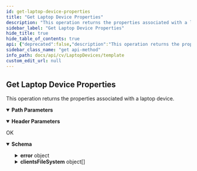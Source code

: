 ```yaml
---
id: get-laptop-device-properties
title: "Get Laptop Device Properties"
description: "This operation returns the properties associated with a laptop device."
sidebar_label: "Get Laptop Device Properties"
hide_title: true
hide_table_of_contents: true
api: {"deprecated":false,"description":"This operation returns the properties associated with a laptop device.\n","operationId":"Get Laptop Device Properties","parameters":[{"description":"","in":"header","name":"Authtoken","required":true,"schema":{"example":"{{TOKEN}}","type":"string"}},{"description":"","in":"path","name":"deviceId","required":true,"schema":{"type":"string"}}],"tags":["Laptop Devices"],"responses":{"200":{"description":"OK","content":{"application/json":{"schema":{"type":"object","properties":{"error":{"type":"object","properties":{"errorMessage":{"type":"string"},"errorCode":{"type":"integer"}}},"clientsFileSystem":{"type":"array","items":{"type":"object","properties":{"clientStatus":{"type":"integer"},"isOwner":{"type":"boolean"},"isLocked":{"type":"boolean"},"totalBackupSize":{"type":"integer"},"backupSize":{"type":"integer"},"dirDelim":{"type":"string"},"bShowActivateOption":{"type":"boolean"},"isSyncAllowed":{"type":"boolean"},"isIndexingV2":{"type":"boolean"},"isUserCentricClient":{"type":"boolean"},"capabilities":{"type":"integer"},"isClientDeconfigured":{"type":"integer"},"subclientStatus":{"type":"integer"},"specialClientFlags":{"type":"integer"},"nextBackupTime":{"type":"object","properties":{"_type_":{"type":"integer"},"time":{"type":"integer"}}},"lastDataProtectedTime":{"type":"object","properties":{"_type_":{"type":"integer"},"time":{"type":"integer"}}},"lastSuccessBackupTime":{"type":"object","properties":{"_type_":{"type":"integer"},"time":{"type":"integer"}}},"lastBackupTime":{"type":"object","properties":{"_type_":{"type":"integer"},"time":{"type":"integer"}}},"lastOfflineTime":{"type":"object","properties":{"_type_":{"type":"integer"},"time":{"type":"integer"}}},"contents":{"type":"object","properties":{"content":{"type":"array","items":{"type":"object","properties":{"modifyTime":{"type":"integer"},"createTime":{"type":"integer"},"valueType":{"type":"integer"},"value":{"type":"string"}}}}}},"clientOwners":{"type":"object","properties":{"owners":{"type":"array","items":{"type":"object","properties":{"userId":{"type":"integer"},"_type_":{"type":"integer"},"userName":{"type":"string"}}}}}},"subClient":{"type":"object","properties":{"hostName":{"type":"string"},"clientName":{"type":"string"},"backupsetId":{"type":"integer"},"_type_":{"type":"integer"},"instanceId":{"type":"integer"},"subclientId":{"type":"integer"},"clientId":{"type":"integer"},"applicationId":{"type":"integer"}}},"lastOnlineTime":{"type":"object","properties":{"_type_":{"type":"integer"},"time":{"type":"integer"}}}}}}},"x-examples":{"Example 1":{"error":{"errorMessage":"","errorCode":0},"clientsFileSystem":[{"clientStatus":4096,"isOwner":true,"isLocked":false,"totalBackupSize":0,"backupSize":0,"dirDelim":"/","bShowActivateOption":true,"isSyncAllowed":true,"isIndexingV2":true,"isUserCentricClient":false,"capabilities":4328650366975,"isClientDeconfigured":0,"subclientStatus":8,"specialClientFlags":0,"nextBackupTime":{"_type_":55,"time":0},"lastDataProtectedTime":{"_type_":55,"time":0},"lastSuccessBackupTime":{"_type_":55,"time":0},"lastBackupTime":{"_type_":55,"time":1519933763},"lastOfflineTime":{"_type_":55,"time":0},"contents":{"content":[{"modifyTime":0,"createTime":1519933759,"valueType":1,"value":"/%Desktop%"}]},"clientOwners":{"owners":[{"userId":1,"_type_":13,"userName":"testadmin"},{"userId":4,"_type_":13,"userName":"test\\testuser"},{"userId":5,"_type_":13,"userName":"commvault-nj/akollareddy"}]},"subClient":{"hostName":"macvm1","clientName":"macvm1","backupsetId":39,"_type_":7,"instanceId":1,"subclientId":40,"clientId":19,"applicationId":63},"lastOnlineTime":{"_type_":55,"time":1519935885}}]}}},"examples":{"Example 1":{"value":{"error":{"errorMessage":"","errorCode":0},"clientsFileSystem":[{"clientStatus":4096,"isOwner":true,"isLocked":false,"totalBackupSize":0,"backupSize":0,"dirDelim":"/","bShowActivateOption":true,"isSyncAllowed":true,"isIndexingV2":true,"isUserCentricClient":false,"capabilities":4328650366975,"isClientDeconfigured":0,"subclientStatus":8,"specialClientFlags":0,"nextBackupTime":{"_type_":55,"time":0},"lastDataProtectedTime":{"_type_":55,"time":0},"lastSuccessBackupTime":{"_type_":55,"time":0},"lastBackupTime":{"_type_":55,"time":1519933763},"lastOfflineTime":{"_type_":55,"time":0},"contents":{"content":[{"modifyTime":0,"createTime":1519933759,"valueType":1,"value":"/%Desktop%"}]},"clientOwners":{"owners":[{"userId":1,"_type_":13,"userName":"testadmin"},{"userId":4,"_type_":13,"userName":"test\\testuser"},{"userId":5,"_type_":13,"userName":"commvault-nj/akollareddy"}]},"subClient":{"hostName":"macvm1","clientName":"macvm1","backupsetId":39,"_type_":7,"instanceId":1,"subclientId":40,"clientId":19,"applicationId":63},"lastOnlineTime":{"_type_":55,"time":1519935885}}]}}}}}}},"method":"get","path":"/Device/{deviceId}","servers":[{"url":"http://{hostname}/webconsole/api","variables":{"hostname":{"default":"localhost","description":"Webconsole"}}}],"info":{"title":"Template","contact":{},"version":"1.0","description":"Template"},"postman":{"name":"Get Laptop Device Properties","description":{"content":"This operation returns the properties associated with a laptop device.\n","type":"text/plain"},"url":{"path":["Device",":deviceId"],"host":["{{baseUrl}}"],"query":[],"variable":[{"disabled":false,"description":{"content":"(Required) ","type":"text/plain"},"type":"any","value":"","key":"deviceId"}]},"header":[{"disabled":false,"description":{"content":"(Required) ","type":"text/plain"},"key":"Authtoken","value":""},{"key":"Accept","value":"application/json"}],"method":"GET"}}
sidebar_class_name: "get api-method"
info_path: docs/api/cv/LaptopDevices/template
custom_edit_url: null
---
```



## Get Laptop Device Properties



This operation returns the properties associated with a laptop device.


<details style={{"marginBottom":"1rem"}} data-collapsed={false} open={true}><summary style={{}}><strong>Path Parameters</strong></summary><div><ul><ParamsItem className={"paramsItem"} param={{"description":"","in":"path","name":"deviceId","required":true,"schema":{"type":"string"}}}></ParamsItem></ul></div></details><details style={{"marginBottom":"1rem"}} data-collapsed={false} open={true}><summary style={{}}><strong>Header Parameters</strong></summary><div><ul><ParamsItem className={"paramsItem"} param={{"description":"","in":"header","name":"Authtoken","required":true,"schema":{"example":"{{TOKEN}}","type":"string"}}}></ParamsItem></ul></div></details><div><ApiTabs><TabItem label={"200"} value={"200"}><div>

OK

</div><div><MimeTabs schemaType={"response"}><TabItem label={"application/json"} value={"application/json"}><SchemaTabs><TabItem label={"Schema"} value={"Schema"}><details style={{}} data-collapsed={false} open={true}><summary style={{"textAlign":"left"}}><strong>Schema</strong></summary><div style={{"textAlign":"left","marginLeft":"1rem"}}></div><ul style={{"marginLeft":"1rem"}}><SchemaItem collapsible={true} className={"schemaItem"}><details style={{}}><summary style={{}}><strong>error</strong><span style={{"opacity":"0.6"}}> object</span></summary><div style={{"marginLeft":"1rem"}}><SchemaItem collapsible={false} name={"errorMessage"} required={false} deprecated={undefined} schemaDescription={undefined} schemaName={"string"} qualifierMessage={undefined} defaultValue={undefined}></SchemaItem><SchemaItem collapsible={false} name={"errorCode"} required={false} deprecated={undefined} schemaDescription={undefined} schemaName={"integer"} qualifierMessage={undefined} defaultValue={undefined}></SchemaItem></div></details></SchemaItem><SchemaItem collapsible={true} className={"schemaItem"}><details style={{}}><summary style={{}}><strong>clientsFileSystem</strong><span style={{"opacity":"0.6"}}> object[]</span></summary><div style={{"marginLeft":"1rem"}}><SchemaItem collapsible={false} name={"clientStatus"} required={false} deprecated={undefined} schemaDescription={undefined} schemaName={"integer"} qualifierMessage={undefined} defaultValue={undefined}></SchemaItem><SchemaItem collapsible={false} name={"isOwner"} required={false} deprecated={undefined} schemaDescription={undefined} schemaName={"boolean"} qualifierMessage={undefined} defaultValue={undefined}></SchemaItem><SchemaItem collapsible={false} name={"isLocked"} required={false} deprecated={undefined} schemaDescription={undefined} schemaName={"boolean"} qualifierMessage={undefined} defaultValue={undefined}></SchemaItem><SchemaItem collapsible={false} name={"totalBackupSize"} required={false} deprecated={undefined} schemaDescription={undefined} schemaName={"integer"} qualifierMessage={undefined} defaultValue={undefined}></SchemaItem><SchemaItem collapsible={false} name={"backupSize"} required={false} deprecated={undefined} schemaDescription={undefined} schemaName={"integer"} qualifierMessage={undefined} defaultValue={undefined}></SchemaItem><SchemaItem collapsible={false} name={"dirDelim"} required={false} deprecated={undefined} schemaDescription={undefined} schemaName={"string"} qualifierMessage={undefined} defaultValue={undefined}></SchemaItem><SchemaItem collapsible={false} name={"bShowActivateOption"} required={false} deprecated={undefined} schemaDescription={undefined} schemaName={"boolean"} qualifierMessage={undefined} defaultValue={undefined}></SchemaItem><SchemaItem collapsible={false} name={"isSyncAllowed"} required={false} deprecated={undefined} schemaDescription={undefined} schemaName={"boolean"} qualifierMessage={undefined} defaultValue={undefined}></SchemaItem><SchemaItem collapsible={false} name={"isIndexingV2"} required={false} deprecated={undefined} schemaDescription={undefined} schemaName={"boolean"} qualifierMessage={undefined} defaultValue={undefined}></SchemaItem><SchemaItem collapsible={false} name={"isUserCentricClient"} required={false} deprecated={undefined} schemaDescription={undefined} schemaName={"boolean"} qualifierMessage={undefined} defaultValue={undefined}></SchemaItem><SchemaItem collapsible={false} name={"capabilities"} required={false} deprecated={undefined} schemaDescription={undefined} schemaName={"integer"} qualifierMessage={undefined} defaultValue={undefined}></SchemaItem><SchemaItem collapsible={false} name={"isClientDeconfigured"} required={false} deprecated={undefined} schemaDescription={undefined} schemaName={"integer"} qualifierMessage={undefined} defaultValue={undefined}></SchemaItem><SchemaItem collapsible={false} name={"subclientStatus"} required={false} deprecated={undefined} schemaDescription={undefined} schemaName={"integer"} qualifierMessage={undefined} defaultValue={undefined}></SchemaItem><SchemaItem collapsible={false} name={"specialClientFlags"} required={false} deprecated={undefined} schemaDescription={undefined} schemaName={"integer"} qualifierMessage={undefined} defaultValue={undefined}></SchemaItem><SchemaItem collapsible={true} className={"schemaItem"}><details style={{}}><summary style={{}}><strong>nextBackupTime</strong><span style={{"opacity":"0.6"}}> object</span></summary><div style={{"marginLeft":"1rem"}}><SchemaItem collapsible={false} name={"_type_"} required={false} deprecated={undefined} schemaDescription={undefined} schemaName={"integer"} qualifierMessage={undefined} defaultValue={undefined}></SchemaItem><SchemaItem collapsible={false} name={"time"} required={false} deprecated={undefined} schemaDescription={undefined} schemaName={"integer"} qualifierMessage={undefined} defaultValue={undefined}></SchemaItem></div></details></SchemaItem><SchemaItem collapsible={true} className={"schemaItem"}><details style={{}}><summary style={{}}><strong>lastDataProtectedTime</strong><span style={{"opacity":"0.6"}}> object</span></summary><div style={{"marginLeft":"1rem"}}><SchemaItem collapsible={false} name={"_type_"} required={false} deprecated={undefined} schemaDescription={undefined} schemaName={"integer"} qualifierMessage={undefined} defaultValue={undefined}></SchemaItem><SchemaItem collapsible={false} name={"time"} required={false} deprecated={undefined} schemaDescription={undefined} schemaName={"integer"} qualifierMessage={undefined} defaultValue={undefined}></SchemaItem></div></details></SchemaItem><SchemaItem collapsible={true} className={"schemaItem"}><details style={{}}><summary style={{}}><strong>lastSuccessBackupTime</strong><span style={{"opacity":"0.6"}}> object</span></summary><div style={{"marginLeft":"1rem"}}><SchemaItem collapsible={false} name={"_type_"} required={false} deprecated={undefined} schemaDescription={undefined} schemaName={"integer"} qualifierMessage={undefined} defaultValue={undefined}></SchemaItem><SchemaItem collapsible={false} name={"time"} required={false} deprecated={undefined} schemaDescription={undefined} schemaName={"integer"} qualifierMessage={undefined} defaultValue={undefined}></SchemaItem></div></details></SchemaItem><SchemaItem collapsible={true} className={"schemaItem"}><details style={{}}><summary style={{}}><strong>lastBackupTime</strong><span style={{"opacity":"0.6"}}> object</span></summary><div style={{"marginLeft":"1rem"}}><SchemaItem collapsible={false} name={"_type_"} required={false} deprecated={undefined} schemaDescription={undefined} schemaName={"integer"} qualifierMessage={undefined} defaultValue={undefined}></SchemaItem><SchemaItem collapsible={false} name={"time"} required={false} deprecated={undefined} schemaDescription={undefined} schemaName={"integer"} qualifierMessage={undefined} defaultValue={undefined}></SchemaItem></div></details></SchemaItem><SchemaItem collapsible={true} className={"schemaItem"}><details style={{}}><summary style={{}}><strong>lastOfflineTime</strong><span style={{"opacity":"0.6"}}> object</span></summary><div style={{"marginLeft":"1rem"}}><SchemaItem collapsible={false} name={"_type_"} required={false} deprecated={undefined} schemaDescription={undefined} schemaName={"integer"} qualifierMessage={undefined} defaultValue={undefined}></SchemaItem><SchemaItem collapsible={false} name={"time"} required={false} deprecated={undefined} schemaDescription={undefined} schemaName={"integer"} qualifierMessage={undefined} defaultValue={undefined}></SchemaItem></div></details></SchemaItem><SchemaItem collapsible={true} className={"schemaItem"}><details style={{}}><summary style={{}}><strong>contents</strong><span style={{"opacity":"0.6"}}> object</span></summary><div style={{"marginLeft":"1rem"}}><SchemaItem collapsible={true} className={"schemaItem"}><details style={{}}><summary style={{}}><strong>content</strong><span style={{"opacity":"0.6"}}> object[]</span></summary><div style={{"marginLeft":"1rem"}}><SchemaItem collapsible={false} name={"modifyTime"} required={false} deprecated={undefined} schemaDescription={undefined} schemaName={"integer"} qualifierMessage={undefined} defaultValue={undefined}></SchemaItem><SchemaItem collapsible={false} name={"createTime"} required={false} deprecated={undefined} schemaDescription={undefined} schemaName={"integer"} qualifierMessage={undefined} defaultValue={undefined}></SchemaItem><SchemaItem collapsible={false} name={"valueType"} required={false} deprecated={undefined} schemaDescription={undefined} schemaName={"integer"} qualifierMessage={undefined} defaultValue={undefined}></SchemaItem><SchemaItem collapsible={false} name={"value"} required={false} deprecated={undefined} schemaDescription={undefined} schemaName={"string"} qualifierMessage={undefined} defaultValue={undefined}></SchemaItem></div></details></SchemaItem></div></details></SchemaItem><SchemaItem collapsible={true} className={"schemaItem"}><details style={{}}><summary style={{}}><strong>clientOwners</strong><span style={{"opacity":"0.6"}}> object</span></summary><div style={{"marginLeft":"1rem"}}><SchemaItem collapsible={true} className={"schemaItem"}><details style={{}}><summary style={{}}><strong>owners</strong><span style={{"opacity":"0.6"}}> object[]</span></summary><div style={{"marginLeft":"1rem"}}><SchemaItem collapsible={false} name={"userId"} required={false} deprecated={undefined} schemaDescription={undefined} schemaName={"integer"} qualifierMessage={undefined} defaultValue={undefined}></SchemaItem><SchemaItem collapsible={false} name={"_type_"} required={false} deprecated={undefined} schemaDescription={undefined} schemaName={"integer"} qualifierMessage={undefined} defaultValue={undefined}></SchemaItem><SchemaItem collapsible={false} name={"userName"} required={false} deprecated={undefined} schemaDescription={undefined} schemaName={"string"} qualifierMessage={undefined} defaultValue={undefined}></SchemaItem></div></details></SchemaItem></div></details></SchemaItem><SchemaItem collapsible={true} className={"schemaItem"}><details style={{}}><summary style={{}}><strong>subClient</strong><span style={{"opacity":"0.6"}}> object</span></summary><div style={{"marginLeft":"1rem"}}><SchemaItem collapsible={false} name={"hostName"} required={false} deprecated={undefined} schemaDescription={undefined} schemaName={"string"} qualifierMessage={undefined} defaultValue={undefined}></SchemaItem><SchemaItem collapsible={false} name={"clientName"} required={false} deprecated={undefined} schemaDescription={undefined} schemaName={"string"} qualifierMessage={undefined} defaultValue={undefined}></SchemaItem><SchemaItem collapsible={false} name={"backupsetId"} required={false} deprecated={undefined} schemaDescription={undefined} schemaName={"integer"} qualifierMessage={undefined} defaultValue={undefined}></SchemaItem><SchemaItem collapsible={false} name={"_type_"} required={false} deprecated={undefined} schemaDescription={undefined} schemaName={"integer"} qualifierMessage={undefined} defaultValue={undefined}></SchemaItem><SchemaItem collapsible={false} name={"instanceId"} required={false} deprecated={undefined} schemaDescription={undefined} schemaName={"integer"} qualifierMessage={undefined} defaultValue={undefined}></SchemaItem><SchemaItem collapsible={false} name={"subclientId"} required={false} deprecated={undefined} schemaDescription={undefined} schemaName={"integer"} qualifierMessage={undefined} defaultValue={undefined}></SchemaItem><SchemaItem collapsible={false} name={"clientId"} required={false} deprecated={undefined} schemaDescription={undefined} schemaName={"integer"} qualifierMessage={undefined} defaultValue={undefined}></SchemaItem><SchemaItem collapsible={false} name={"applicationId"} required={false} deprecated={undefined} schemaDescription={undefined} schemaName={"integer"} qualifierMessage={undefined} defaultValue={undefined}></SchemaItem></div></details></SchemaItem><SchemaItem collapsible={true} className={"schemaItem"}><details style={{}}><summary style={{}}><strong>lastOnlineTime</strong><span style={{"opacity":"0.6"}}> object</span></summary><div style={{"marginLeft":"1rem"}}><SchemaItem collapsible={false} name={"_type_"} required={false} deprecated={undefined} schemaDescription={undefined} schemaName={"integer"} qualifierMessage={undefined} defaultValue={undefined}></SchemaItem><SchemaItem collapsible={false} name={"time"} required={false} deprecated={undefined} schemaDescription={undefined} schemaName={"integer"} qualifierMessage={undefined} defaultValue={undefined}></SchemaItem></div></details></SchemaItem></div></details></SchemaItem></ul></details></TabItem><TabItem label={"Example (from schema)"} value={"Example (from schema)"}><ResponseSamples responseExample={"{\n  \"error\": {\n    \"errorMessage\": \"string\",\n    \"errorCode\": 0\n  },\n  \"clientsFileSystem\": [\n    {\n      \"clientStatus\": 0,\n      \"isOwner\": true,\n      \"isLocked\": true,\n      \"totalBackupSize\": 0,\n      \"backupSize\": 0,\n      \"dirDelim\": \"string\",\n      \"bShowActivateOption\": true,\n      \"isSyncAllowed\": true,\n      \"isIndexingV2\": true,\n      \"isUserCentricClient\": true,\n      \"capabilities\": 0,\n      \"isClientDeconfigured\": 0,\n      \"subclientStatus\": 0,\n      \"specialClientFlags\": 0,\n      \"nextBackupTime\": {\n        \"_type_\": 0,\n        \"time\": 0\n      },\n      \"lastDataProtectedTime\": {\n        \"_type_\": 0,\n        \"time\": 0\n      },\n      \"lastSuccessBackupTime\": {\n        \"_type_\": 0,\n        \"time\": 0\n      },\n      \"lastBackupTime\": {\n        \"_type_\": 0,\n        \"time\": 0\n      },\n      \"lastOfflineTime\": {\n        \"_type_\": 0,\n        \"time\": 0\n      },\n      \"contents\": {\n        \"content\": [\n          {\n            \"modifyTime\": 0,\n            \"createTime\": 0,\n            \"valueType\": 0,\n            \"value\": \"string\"\n          }\n        ]\n      },\n      \"clientOwners\": {\n        \"owners\": [\n          {\n            \"userId\": 0,\n            \"_type_\": 0,\n            \"userName\": \"string\"\n          }\n        ]\n      },\n      \"subClient\": {\n        \"hostName\": \"string\",\n        \"clientName\": \"string\",\n        \"backupsetId\": 0,\n        \"_type_\": 0,\n        \"instanceId\": 0,\n        \"subclientId\": 0,\n        \"clientId\": 0,\n        \"applicationId\": 0\n      },\n      \"lastOnlineTime\": {\n        \"_type_\": 0,\n        \"time\": 0\n      }\n    }\n  ]\n}"} language={"json"}></ResponseSamples></TabItem><TabItem label={" Example 1"} value={" Example 1"}><ResponseSamples responseExample={"{\n  \"error\": {\n    \"errorMessage\": \"\",\n    \"errorCode\": 0\n  },\n  \"clientsFileSystem\": [\n    {\n      \"clientStatus\": 4096,\n      \"isOwner\": true,\n      \"isLocked\": false,\n      \"totalBackupSize\": 0,\n      \"backupSize\": 0,\n      \"dirDelim\": \"/\",\n      \"bShowActivateOption\": true,\n      \"isSyncAllowed\": true,\n      \"isIndexingV2\": true,\n      \"isUserCentricClient\": false,\n      \"capabilities\": 4328650366975,\n      \"isClientDeconfigured\": 0,\n      \"subclientStatus\": 8,\n      \"specialClientFlags\": 0,\n      \"nextBackupTime\": {\n        \"_type_\": 55,\n        \"time\": 0\n      },\n      \"lastDataProtectedTime\": {\n        \"_type_\": 55,\n        \"time\": 0\n      },\n      \"lastSuccessBackupTime\": {\n        \"_type_\": 55,\n        \"time\": 0\n      },\n      \"lastBackupTime\": {\n        \"_type_\": 55,\n        \"time\": 1519933763\n      },\n      \"lastOfflineTime\": {\n        \"_type_\": 55,\n        \"time\": 0\n      },\n      \"contents\": {\n        \"content\": [\n          {\n            \"modifyTime\": 0,\n            \"createTime\": 1519933759,\n            \"valueType\": 1,\n            \"value\": \"/%Desktop%\"\n          }\n        ]\n      },\n      \"clientOwners\": {\n        \"owners\": [\n          {\n            \"userId\": 1,\n            \"_type_\": 13,\n            \"userName\": \"testadmin\"\n          },\n          {\n            \"userId\": 4,\n            \"_type_\": 13,\n            \"userName\": \"test\\\\testuser\"\n          },\n          {\n            \"userId\": 5,\n            \"_type_\": 13,\n            \"userName\": \"commvault-nj/akollareddy\"\n          }\n        ]\n      },\n      \"subClient\": {\n        \"hostName\": \"macvm1\",\n        \"clientName\": \"macvm1\",\n        \"backupsetId\": 39,\n        \"_type_\": 7,\n        \"instanceId\": 1,\n        \"subclientId\": 40,\n        \"clientId\": 19,\n        \"applicationId\": 63\n      },\n      \"lastOnlineTime\": {\n        \"_type_\": 55,\n        \"time\": 1519935885\n      }\n    }\n  ]\n}"} language={"json"}></ResponseSamples></TabItem></SchemaTabs></TabItem></MimeTabs></div></TabItem></ApiTabs></div>
      